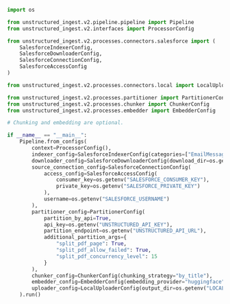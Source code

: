 ```python Python Ingest v2
import os

from unstructured_ingest.v2.pipeline.pipeline import Pipeline
from unstructured_ingest.v2.interfaces import ProcessorConfig

from unstructured_ingest.v2.processes.connectors.salesforce import (
    SalesforceIndexerConfig,
    SalesforceDownloaderConfig,
    SalesforceConnectionConfig,
    SalesforceAccessConfig
)

from unstructured_ingest.v2.processes.connectors.local import LocalUploaderConfig

from unstructured_ingest.v2.processes.partitioner import PartitionerConfig
from unstructured_ingest.v2.processes.chunker import ChunkerConfig
from unstructured_ingest.v2.processes.embedder import EmbedderConfig

# Chunking and embedding are optional.

if __name__ == "__main__":
    Pipeline.from_configs(
        context=ProcessorConfig(),
        indexer_config=SalesforceIndexerConfig(categories=["EmailMessage", "Account", "Lead", "Case", "Campaign"]),
        downloader_config=SalesforceDownloaderConfig(download_dir=os.getenv("LOCAL_FILE_DOWNLOAD_DIR")),
        source_connection_config=SalesforceConnectionConfig(
            access_config=SalesforceAccessConfig(
                consumer_key=os.getenv("SALESFORCE_CONSUMER_KEY"),
                private_key=os.getenv("SALESFORCE_PRIVATE_KEY")
            ),
            username=os.getenv("SALESFORCE_USERNAME")
        ),
        partitioner_config=PartitionerConfig(
            partition_by_api=True,
            api_key=os.getenv("UNSTRUCTURED_API_KEY"),
            partition_endpoint=os.getenv("UNSTRUCTURED_API_URL"),
            additional_partition_args={
                "split_pdf_page": True,
                "split_pdf_allow_failed": True,
                "split_pdf_concurrency_level": 15
            }
        ),
        chunker_config=ChunkerConfig(chunking_strategy="by_title"),
        embedder_config=EmbedderConfig(embedding_provider="huggingface"),
        uploader_config=LocalUploaderConfig(output_dir=os.getenv("LOCAL_FILE_OUTPUT_DIR"))
    ).run()
```